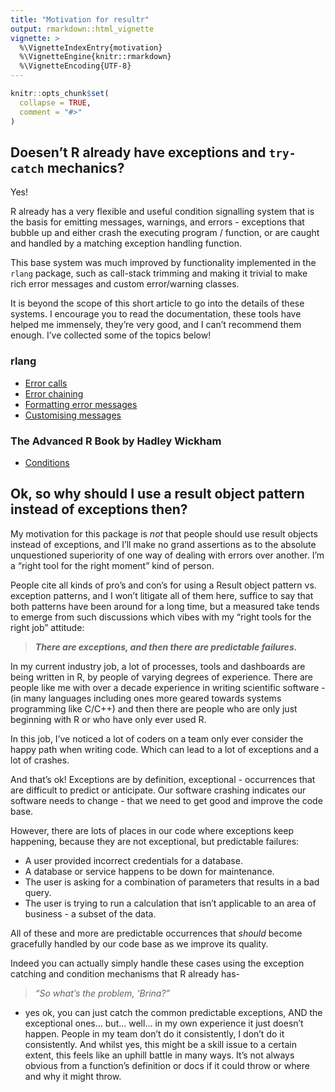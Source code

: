 ```yaml
---
title: "Motivation for resultr"
output: rmarkdown::html_vignette
vignette: >
  %\VignetteIndexEntry{motivation}
  %\VignetteEngine{knitr::rmarkdown}
  %\VignetteEncoding{UTF-8}
---
```


```r
knitr::opts_chunk$set(
  collapse = TRUE,
  comment = "#>"
)
```

## Doesen't R already have exceptions and `try-catch` mechanics?

Yes!

R already has a very flexible and useful condition signalling system that
is the basis for emitting messages, warnings, and errors - exceptions that
bubble up and either crash the executing program / function, or are caught and
handled by a matching exception handling function.

This base system was much improved by functionality implemented in the `rlang`
package, such as call-stack trimming and making it trivial to make rich error
messages and custom error/warning classes.

It is beyond the scope of this short article to go into the details of these
systems. I encourage you to read the documentation, these tools have helped me
immensely, they're very good, and I can't recommend them enough. I've collected
some of the topics below!

### rlang
- [Error calls](https://rlang.r-lib.org/reference/topic-error-call.html)
- [Error chaining](https://rlang.r-lib.org/reference/topic-error-chaining.html)
- [Formatting error messages](https://rlang.r-lib.org/reference/topic-condition-formatting.html)
- [Customising messages](https://rlang.r-lib.org/reference/topic-condition-customisation.html)

### The Advanced R Book by Hadley Wickham
- [Conditions](https://adv-r.hadley.nz/conditions.html)

## Ok, so why should I use a result object pattern instead of exceptions then?

My motivation for this package is _not_ that people should use result objects
instead of exceptions, and I'll make no grand assertions as
to the absolute unquestioned superiority of one way of dealing with errors over
another. I'm a "right tool for the right moment" kind of person.

People cite all kinds of pro's and con's for using a Result object pattern vs.
exception patterns, and I won't litigate all of them here, suffice to say that
both patterns have been around for a long time, but a measured take tends to
emerge from such discussions which vibes with my "right tools for the right job"
attitude:

> _**There are exceptions, and then there are predictable failures.**_

In my current industry job, a lot of processes, tools and dashboards are being
written in R, by people of varying degrees of experience. There are people like
me with over a decade experience in writing scientific software -
(in many languages including ones more geared towards systems programming like C/C++)
and then there are people who are only just beginning with R or who have only
ever used R.

In this job, I've noticed a lot of coders on a team only ever consider the happy
path when writing code. Which can lead to a lot of exceptions and a lot of crashes.

And that's ok! Exceptions are by definition, exceptional - occurrences that are
difficult to predict or anticipate. Our software crashing indicates our software
needs to change - that we need to get good and improve the code base.

However, there are lots of places in our code where exceptions keep happening,
because they are not exceptional, but predictable failures:

- A user provided incorrect credentials for a database.
- A database or service happens to be down for maintenance.
- The user is asking for a combination of parameters that results in a bad query.
- The user is trying to run a calculation that isn't applicable to an area of
  business - a subset of the data.

All of these and more are predictable occurrences that _should_ become gracefully
handled by our code base as we improve its quality.

Indeed you can actually simply handle these cases using the exception catching
and condition mechanisms that R already has- 

> _"So what's the problem, 'Brina?"_

- yes ok, you can just catch the common predictable exceptions, AND the exceptional ones...
but... well... in my own experience it just doesn't happen.
People in my team don't do it consistently, I don't do it consistently.
And whilst yes, this might be a skill issue to a certain extent, this feels like
an uphill battle in many ways. It's not always obvious from a function's definition or
docs if it could throw or where and why it might throw.


